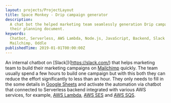 ```yaml
---
layout: projects/ProjectLayout
title: Space Monkey - Drip campaign generator
description:
  A chat bot the helped marketing team seamlessly generation Drip campaign from
  their planning document.
keywords:
  Chatbot, Serverless, AWS Lambda, Node.js, JavaScript, Backend, Slack bot,
  Mailchimp, Oddle
publishedTime: 2019-01-01T00:00:00Z
---
```


An internal chatbot on [Slack])(https://slack.com/) that helps marketing team to
build their marketing campaigns on [Mailchimp](https://mailchimp.com/) quickly.
The team usually spend a few hours to build one campaign but with this both they
can reduce the effort significantly to less than an hour. They only needs to
fill in the some details in
[Google Sheets](https://www.google.com/sheets/about/) and activate the
automation via chatbot that connected to Serverless backend integrated with
various AWS services, for example, [AWS Lambda](https://aws.amazon.com/lambda/),
[AWS SES](https://aws.amazon.com/ses/) and
[AWS SQS](https://aws.amazon.com/sqs/).
